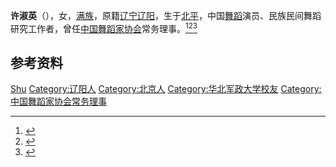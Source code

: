 '''许淑英'''（{{bd|1934年|}}），女，[[满族|满族]]，原籍[[辽宁|辽宁]][[辽阳|辽阳]]，生于[[北平|北平]]，中国[[舞蹈|舞蹈]]演员、民族民间舞蹈研究工作者，曾任[[中国舞蹈家协会|中国舞蹈家协会]]常务理事。<ref>{{Cite book|title=华夏妇女名人词典|author=周行健主编|publisher=华夏出版社|year=1988|isbn=|location=北京|pages=}}</ref><ref>{{Cite book|title=中国艺术家辞典 • 现代第五分册|author=北京语言学院《中国艺术家辞典》编委会编|publisher=湖南人民出版社|year=1986|isbn=|location=长沙|pages=}}</ref><ref>{{Cite book|title=满族大辞典|author=孙文良主编; 刘万泉, 李治亭副主编|publisher=辽宁大学出版社|year=1990|isbn=|location=沈阳|pages=}}</ref>

== 参考资料 ==
{{reflist}}

{{中国人物小作品}}
{{Navboxes
| title  = 许淑英在[[中国舞蹈家协会|中国舞蹈家协会]]的职务
| list1  =
{{中国舞蹈家协会第四届理事会}}
}}

{{Authority control}}
{{DEFAULTSORT:Xu许}}
[[Category:许姓|Shu]]
[[Category:辽阳人|Category:辽阳人]]
[[Category:北京人|Category:北京人]]
[[Category:华北军政大学校友|Category:华北军政大学校友]]
[[Category:中国舞蹈家协会常务理事|Category:中国舞蹈家协会常务理事]]